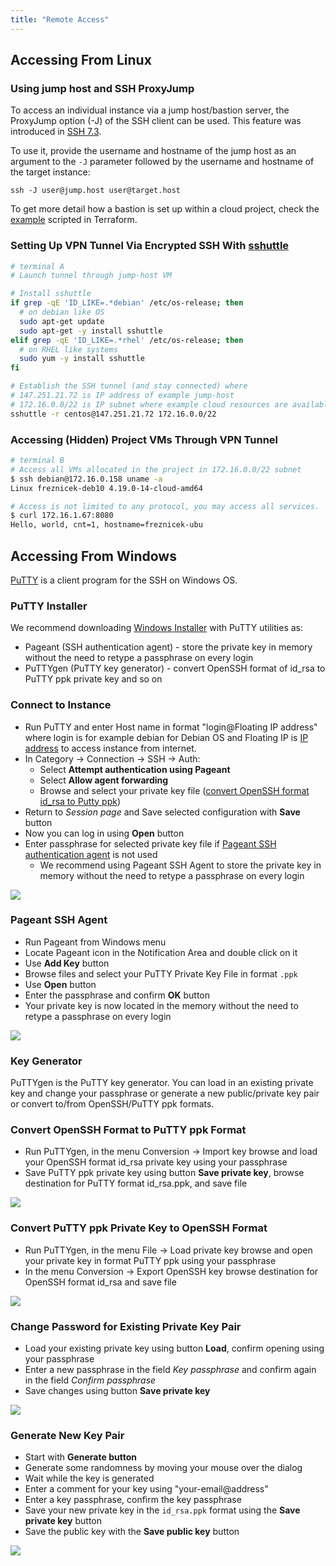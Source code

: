 ```yaml
---
title: "Remote Access"
---
```

## Accessing From Linux

### Using jump host and SSH ProxyJump

To access an individual instance via a jump host/bastion server, the ProxyJump option (-J) of the SSH client can be used. This feature was introduced in [SSH 7.3](https://www.openssh.com/txt/release-7.3).

To use it, provide the username and hostname of the jump host as an argument to the `-J` parameter followed by the username and hostname of the target instance:

```shell
ssh -J user@jump.host user@target.host
```

To get more detail how a bastion is set up within a cloud project, check the [example](https://gitlab.ics.muni.cz/cloud/g2/openstack-infrastructure-as-code-automation/-/tree/master/clouds/g2/ostrava/general/terraform/modules/2tier_public_bastion_private_vm_farm) scripted in Terraform.


### Setting Up VPN Tunnel Via Encrypted SSH With [sshuttle](https://github.com/sshuttle/sshuttle)

``` sh
# terminal A
# Launch tunnel through jump-host VM

# Install sshuttle
if grep -qE 'ID_LIKE=.*debian' /etc/os-release; then
  # on debian like OS
  sudo apt-get update
  sudo apt-get -y install sshuttle
elif grep -qE 'ID_LIKE=.*rhel' /etc/os-release; then
  # on RHEL like systems
  sudo yum -y install sshuttle
fi

# Establish the SSH tunnel (and stay connected) where
# 147.251.21.72 is IP address of example jump-host
# 172.16.0.0/22 is IP subnet where example cloud resources are available
sshuttle -r centos@147.251.21.72 172.16.0.0/22
```

### Accessing (Hidden) Project VMs Through VPN Tunnel

``` sh
# terminal B
# Access all VMs allocated in the project in 172.16.0.0/22 subnet
$ ssh debian@172.16.0.158 uname -a
Linux freznicek-deb10 4.19.0-14-cloud-amd64

# Access is not limited to any protocol, you may access all services.
$ curl 172.16.1.67:8080
Hello, world, cnt=1, hostname=freznicek-ubu
```

## Accessing From Windows

[PuTTY](https://www.chiark.greenend.org.uk/~sgtatham/putty/faq.html#faq-what) is a client program for the SSH on Windows OS.

### PuTTY Installer

We recommend downloading [Windows Installer](https://www.chiark.greenend.org.uk/~sgtatham/putty/latest.html) with PuTTY utilities as:

* Pageant (SSH authentication agent) - store the private key in memory without the need to retype a passphrase on every login
* PuTTYgen (PuTTY key generator) - convert OpenSSH format of id_rsa to PuTTY ppk private key and so on

### Connect to Instance

* Run PuTTY and enter Host name in format "login@Floating IP address" where login is for example debian for Debian OS and Floating IP is [IP address](../how-to-guides/associate-floating-ips) to access instance from internet.
* In Category -> Connection -> SSH -> Auth:
    *  Select **Attempt authentication using Pageant**
    *  Select **Allow agent forwarding**
    *  Browse and select your private key file ([convert OpenSSH format id_rsa to Putty ppk](#convert-openssh-format-to-putty-ppk-format))
* Return to *Session page* and Save selected configuration with **Save** button
* Now you can log in using **Open** button
* Enter passphrase for selected private key file if [Pageant SSH authentication agent](#pageant-ssh-agent) is not used
    *  We recommend using Pageant SSH Agent to store the private key in memory without the need to retype a passphrase on every login

![](/img/openstack/putty/putty-connect2instance.png)

### Pageant SSH Agent

* Run Pageant from Windows menu
* Locate Pageant icon in the Notification Area and double click on it
* Use **Add Key** button
* Browse files and select your PuTTY Private Key File in format `.ppk`
* Use **Open** button
* Enter the passphrase and confirm **OK** button
* Your private key is now located in the memory without the need to retype a passphrase on every login

![](/img/openstack/putty/pageant-add-key.png)

### Key Generator

PuTTYgen is the PuTTY key generator. You can load in an existing private key and change your passphrase or generate a new public/private key pair or convert to/from OpenSSH/PuTTY ppk formats.

### Convert OpenSSH Format to PuTTY ppk Format

* Run PuTTYgen, in the menu Conversion -> Import key browse and load your OpenSSH format id_rsa private key using your passphrase
* Save PuTTY ppk private key using button **Save private key**, browse destination for PuTTY format id_rsa.ppk, and save file

![](/img/openstack/putty/puttygen-openssh2ppk.png)

### Convert PuTTY ppk Private Key to OpenSSH Format

* Run PuTTYgen, in the menu File -> Load private key browse and open your private key in format PuTTY ppk using your passphrase
* In the menu Conversion -> Export OpenSSH key browse destination for OpenSSH format id_rsa and save file

![](/img/openstack/putty/puttygen-ppk2openssh.png)

### Change Password for Existing Private Key Pair

* Load your existing private key using button **Load**, confirm opening using your passphrase
* Enter a new passphrase in the field *Key passphrase* and confirm again in the field *Confirm passphrase*
* Save changes using button **Save private key**

![](/img/openstack/putty/puttygen-passphrase.png)

### Generate New Key Pair

* Start with **Generate button**
* Generate some randomness by moving your mouse over the dialog
* Wait while the key is generated
* Enter a comment for your key using "your-email@address"
* Enter a key passphrase, confirm the key passphrase
* Save your new private key in the `id_rsa.ppk` format using the **Save private key** button
* Save the public key with the **Save public key** button

![](/img/openstack/putty/puttygen_new_key.png)
